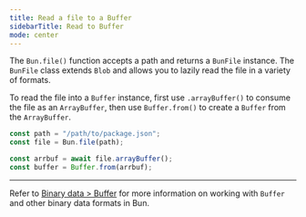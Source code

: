 ```yaml
---
title: Read a file to a Buffer
sidebarTitle: Read to Buffer
mode: center
---
```


The `Bun.file()` function accepts a path and returns a `BunFile` instance. The `BunFile` class extends `Blob` and allows you to lazily read the file in a variety of formats.

To read the file into a `Buffer` instance, first use `.arrayBuffer()` to consume the file as an `ArrayBuffer`, then use `Buffer.from()` to create a `Buffer` from the `ArrayBuffer`.

```ts index.ts icon="/icons/typescript.svg"
const path = "/path/to/package.json";
const file = Bun.file(path);

const arrbuf = await file.arrayBuffer();
const buffer = Buffer.from(arrbuf);
```

---

Refer to [Binary data > Buffer](https://bun.com/docs/api/binary-data#buffer) for more information on working with `Buffer` and other binary data formats in Bun.
